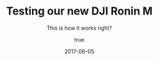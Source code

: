 ---
title: 'Testing our new DJI Ronin M'
subtitle: This is how it works right?
excerpt: This is how it works right?
# Cover Photos MUST be 4x3 resolution
coverImage: /img/blog/GlamorousJoyousGrayreefshark-size_restricted.webm
date: '2017-06-05'
categories: ['Behind the Scenes', 'Experimental']
tags:
  [DJI Ronin M]
author:
  name: Tony Bertino
---